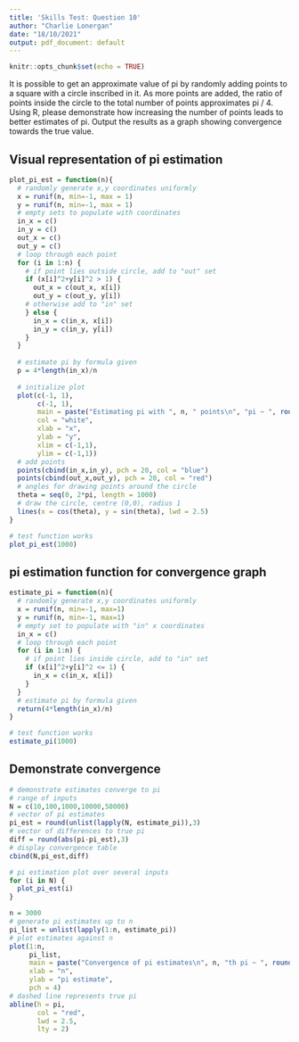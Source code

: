 ```yaml
---
title: 'Skills Test: Question 10'
author: "Charlie Lonergan"
date: "18/10/2021"
output: pdf_document: default
---
```


```r
knitr::opts_chunk$set(echo = TRUE)
```

It is possible to get an approximate value of pi by randomly adding points to a square with a circle inscribed in it.
As more points are added, the ratio of points inside the circle to the total number of points approximates pi / 4.
Using R, please demonstrate how increasing the number of points leads to better estimates of pi. 
Output the results as a graph showing convergence towards the true value.

## Visual representation of pi estimation

```r
plot_pi_est = function(n){
  # randomly generate x,y coordinates uniformly
  x = runif(n, min=-1, max = 1)
  y = runif(n, min=-1, max = 1)
  # empty sets to populate with coordinates
  in_x = c()
  in_y = c()
  out_x = c()
  out_y = c()
  # loop through each point
  for (i in 1:n) {
    # if point lies outside circle, add to "out" set
    if (x[i]^2+y[i]^2 > 1) {
      out_x = c(out_x, x[i])
      out_y = c(out_y, y[i])
    # otherwise add to "in" set
    } else {
      in_x = c(in_x, x[i])
      in_y = c(in_y, y[i])
    }
  }
  
  # estimate pi by formula given
  p = 4*length(in_x)/n
  
  # initialize plot
  plot(c(-1, 1), 
       c(-1, 1), 
       main = paste("Estimating pi with ", n, " points\n", "pi ~ ", round(p,3), sep = ""),
       col = "white",
       xlab = "x", 
       ylab = "y", 
       xlim = c(-1,1),
       ylim = c(-1,1))
  # add points
  points(cbind(in_x,in_y), pch = 20, col = "blue")
  points(cbind(out_x,out_y), pch = 20, col = "red")
  # angles for drawing points around the circle
  theta = seq(0, 2*pi, length = 1000)
  # draw the circle, centre (0,0), radius 1
  lines(x = cos(theta), y = sin(theta), lwd = 2.5)
}
```

```r
# test function works
plot_pi_est(1000)
```

## pi estimation function for convergence graph

```r
estimate_pi = function(n){
  # randomly generate x,y coordinates uniformly
  x = runif(n, min=-1, max=1)
  y = runif(n, min=-1, max=1)
  # empty set to populate with "in" x coordinates
  in_x = c()
  # loop through each point
  for (i in 1:n) {
    # if point lies inside circle, add to "in" set
    if (x[i]^2+y[i]^2 <= 1) {
      in_x = c(in_x, x[i])
    }
  }
  # estimate pi by formula given
  return(4*length(in_x)/n)
}
```

```r
# test function works
estimate_pi(1000)
```

## Demonstrate convergence

```r
# demonstrate estimates converge to pi
# range of inputs
N = c(10,100,1000,10000,50000)
# vector of pi estimates
pi_est = round(unlist(lapply(N, estimate_pi)),3)
# vector of differences to true pi
diff = round(abs(pi-pi_est),3)
# display convergence table
cbind(N,pi_est,diff)
```

```r
# pi estimation plot over several inputs
for (i in N) {
  plot_pi_est(i)
}
```

```r
n = 3000
# generate pi estimates up to n
pi_list = unlist(lapply(1:n, estimate_pi))
# plot estimates against n
plot(1:n, 
     pi_list,
     main = paste("Convergence of pi estimates\n", n, "th pi ~ ", round(pi_list[n],3), sep = ""),
     xlab = "n",
     ylab = "pi estimate",
     pch = 4)
# dashed line represents true pi
abline(h = pi, 
       col = "red", 
       lwd = 2.5, 
       lty = 2)
```
